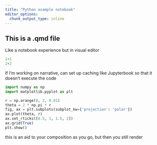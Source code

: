 ```yaml
---
title: "Python example notebook"
editor_options: 
  chunk_output_type: inline
---
```


## This is a .qmd file

Like a notebook experience but in visual editor

```python
1+1
2+2
```

If I'm working on narrative, can set up caching like Jupyterbook so that it doesn't execute the code

```python
import numpy as np
import matplotlib.pyplot as plt

r = np.arange(0, 2, 0.01)
theta = 2 * np.pi * r
fig, ax = plt.subplots(subplot_kw={'projection': 'polar'})
ax.plot(theta, r)
ax.set_rticks([0.5, 1, 1.5, 2])
ax.grid(True)
plt.show()
```


this is an aid to your composition as you go, but then you still render
